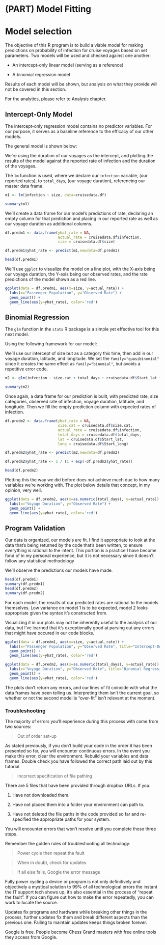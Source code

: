 # (PART) Model Fitting {-}

# Model selection {-}

The objective of this R program is to build a viable model for making predictions on probability of infection for cruise voyages based on set parameters. Two models will be used and checked against one another:

- An intercept-only linear model (serving as a reference)

- A binomial regression model

Results of each model will be shown, but analysis on what they provide will not be covered in this section. 

For the analytics, please refer to Analysis chapter. 

## Intercept-Only Model {-}

The intercept-only regression model contains no predictor variables. For our purpose, it serves as a baseline reference to the efficacy of our other models. 

The general model is shown below:

```{=latex}
\begin{equation}
Y_{ij} = \beta_0*\epsilon_{i,j}
\end{equation}
```

We're using the duration of our voyages as the intercept, and plotting the results of the model against the reported rate of infection and the duration of the voyages.

The `lm` function is used, where we declare our `infection` variable, (our reported rates), to `total_days`, (our voyage duration), referencing our master data frame.


```r
m1 <- lm(infection ~ size, data=cruisedata.df)

summary(m1)
```

We'll create a data frame for our model's predictions of rate, declaring an empty column for that prediction and placing in our reported rate as well as our voyage duration as additional columns.

```r
df.predm1 <- data.frame(yhat_rate = NA,
                        actual_rate = cruisedata.df$infection,
                        size = cruisedata.df$size)

df.predm1$yhat_rate <- predict(m1,newdata=df.predm1) 

head(df.predm1)
```

We'll use `ggplot` to visualize the model on a line plot, with the X-axis being our voyage duration, the Y-axis being our observed rates, and the rate predictions of the model shown as a red line. 

```r
ggplot(data = df.predm1, aes(x=size, y=actual_rate)) + 
  labs(x="Passenger Population", y="Observed Rate") +
  geom_point() +
  geom_line(aes(y=yhat_rate), color='red')
```

## Binomial Regression {-}

The `glm` function in the `stats` R package is a simple yet effective tool for this next model. 

Using the following framework for our model:

```{=latex}
\begin{equation}
{Data \ Model}: [z=y]
\newline
{Process \ Model}: y_{ij} \sim Binom(n_i,\phi_i)
\newline
{Parameter \ Model}: [\phi_i \sim logit(\phi_i) = \beta_0 + \beta_1 * X + \eta_s + \eta_t
\newline
\phi_s \sim MVN(0,\epsilon)
\end{equation}
```

We'll use our intercept of size but as a category this time, then add in our voyage duration, latitude, and longitude. We set the `family="quasibinomial"` since it creates the same effect as `family="binomial"`, but avoids a repetitive error code.

```r
m2 <- glm(infection ~ size.cat + total_days + cruisedata.df$Start_lat + cruisedata.df$Start_long, data=cruisedata.df, family="quasibinomial")

summary(m2)
```

Once again, a data frame for our prediction is built, with predicted rate, size categories, observed rate of infection, voyage duration, latitude, and longitude. Then we fill the empty prediction column with expected rates of infection.

```r
df.predm2 <- data.frame(yhat_rate = NA,
                        size.cat = cruisedata.df$size.cat,
                        actual_rate = cruisedata.df$infection,
                        total_days = cruisedata.df$total_days,
                        lat = cruisedata.df$Start_lat,
                        long = cruisedata.df$Start_long)

df.predm2$yhat_rate <- predict(m2,newdata=df.predm2) 

df.predm2$yhat_rate <- 1 / (1 + exp(-df.predm2$yhat_rate))

head(df.predm2)
```

Plotting this the way we did before does not achieve much due to how many variables we're working with. The plot below details that concept, in my opinion, very well.

```r
ggplot(data = df.predm2, aes(x=as.numeric(total_days), y=actual_rate)) +
  labs(x="Voyage Duration", y="Observed Rate") +
  geom_point() +
  geom_line(aes(y=yhat_rate), color='red')
```

## Program Validation {-}

Our data is organized, our models are fit. I find it appropriate to look at the data that's being returned by the code that's been written, to ensure everything is rational to the intent. This portion is a practice I have become fond of in my personal experience, but it is not necessary since it doesn't follow any statistical methodology

We'll observe the predictions our models have made.

```r
head(df.predm1)
summary(df.predm1)
head(df.predm2)
summary(df.predm2)
```

For each model, the results of our predicted rates are rational to the models themselves. Low variance on model 1 is to be expected, model 2 looks appropriate given the syntax it's constructed from.

Visualizing it in our plots may not be inherently useful to the analysis of our data, but
I've learned that it's exceptionally good at parsing out any errors that might have occured in our code blocks. 

```r
ggplot(data = df.predm1, aes(x=size, y=actual_rate)) + 
  labs(x="Passenger Population", y="Observed Rate", title="Intercept-Only Model") +
  geom_point() +
  geom_line(aes(y=yhat_rate), color='red')
```

```r
ggplot(data = df.predm2, aes(x=as.numeric(total_days), y=actual_rate)) +
  labs(x="Voyage Duration", y="Observed Rate", title="Binomial Regression Model") +
  geom_point() +
  geom_line(aes(y=yhat_rate), color='red')
```

The plots don't return any errors, and our lines of fit coincide with what the data frames have been telling us. Interpreting them isn't the current goal, so whether or not the second model is "over-fit" isn't relevant at the moment. 

### Troubleshooting {-}

The majority of errors you'll experience during this process with come from two sources:

> Out of order set-up

As stated previously, if you don't build your code in the order it has been presented so far, you will encounter continuous errors. In the event you make this error, clear the environment. Rebuild your variables and data frames. Double check you have followed the correct path laid out by this tutorial. 

> Incorrect specification of file pathing

There are 5 files that have been provided through dropbox URLs. If you:

1) Have not downloaded them.

2) Have not placed them into a folder your environment can path to.

3) Have not deleted the file paths in the code provided so far and re-specified the appropriate paths for your system.

You will encounter errors that won't resolve until you complete those three steps.

Remember the golden rules of troubleshooting all technology:

> Power cycle then repeat the fault

> When in doubt, check for updates

> If all else fails, Google the error message

Fully power cycling a device or program is not only definitively and objectively a mystical solution to 99% of all technological errors the instant the IT support tech shows up, it's also essential in the process of "repeat the fault". If you can figure out how to make the error repeatedly, you can work to locate the source.

Updates fix programs and hardware while breaking other things in the process, further updates fix them and break different aspects than the previous one. Failing to maintain updates keeps things broken forever. 

Google is free. People become Chess Grand masters with free online tools they access from Google. 